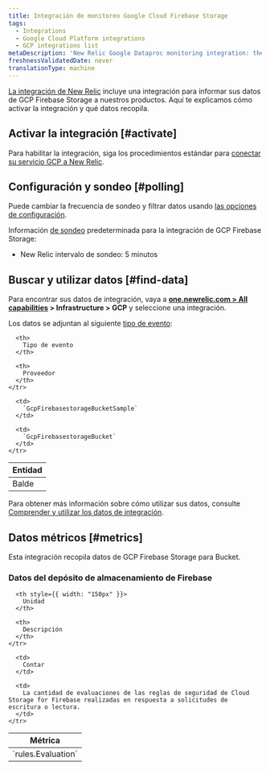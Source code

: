 ```yaml
---
title: Integración de monitoreo Google Cloud Firebase Storage
tags:
  - Integrations
  - Google Cloud Platform integrations
  - GCP integrations list
metaDescription: 'New Relic Google Dataproc monitoring integration: the data it reports and how to enable it.'
freshnessValidatedDate: never
translationType: machine
---
```


[La integración de New Relic](/docs/infrastructure/integrations-getting-started/getting-started/introduction-infrastructure-integrations) incluye una integración para informar sus datos de GCP Firebase Storage a nuestros productos. Aquí te explicamos cómo activar la integración y qué datos recopila.

## Activar la integración [#activate]

Para habilitar la integración, siga los procedimientos estándar para [conectar su servicio GCP a New Relic](/docs/connect-google-cloud-platform-services-infrastructure).

## Configuración y sondeo [#polling]

Puede cambiar la frecuencia de sondeo y filtrar datos usando [las opciones de configuración](/docs/integrations/new-relic-integrations/getting-started/configure-polling-frequency-data-collection-cloud-integrations).

Información [de sondeo](/docs/integrations/google-cloud-platform-integrations/getting-started/polling-intervals-gcp-integrations) predeterminada para la integración de GCP Firebase Storage:

* New Relic intervalo de sondeo: 5 minutos

## Buscar y utilizar datos [#find-data]

Para encontrar sus datos de integración, vaya a <DoNotTranslate>**[one.newrelic.com > All capabilities](https://one.newrelic.com/all-capabilities) > Infrastructure > GCP**</DoNotTranslate> y seleccione una integración.

Los datos se adjuntan al siguiente [tipo de evento](/docs/data-apis/understand-data/new-relic-data-types/#event-data):

<table>
  <thead>
    <tr>
      <th>
        Entidad
      </th>

      <th>
        Tipo de evento
      </th>

      <th>
        Proveedor
      </th>
    </tr>
  </thead>

  <tbody>
    <tr>
      <td>
        Balde
      </td>

      <td>
        `GcpFirebasestorageBucketSample`
      </td>

      <td>
        `GcpFirebasestorageBucket`
      </td>
    </tr>
  </tbody>
</table>

Para obtener más información sobre cómo utilizar sus datos, consulte [Comprender y utilizar los datos de integración](/docs/infrastructure/integrations/find-use-infrastructure-integration-data).

## Datos métricos [#metrics]

Esta integración recopila datos de GCP Firebase Storage para Bucket.

### Datos del depósito de almacenamiento de Firebase

<table>
  <thead>
    <tr>
      <th style={{ width: "275px" }}>
        Métrica
      </th>

      <th style={{ width: "150px" }}>
        Unidad
      </th>

      <th>
        Descripción
      </th>
    </tr>
  </thead>

  <tbody>
    <tr>
      <td>
        `rules.Evaluation`
      </td>

      <td>
        Contar
      </td>

      <td>
        La cantidad de evaluaciones de las reglas de seguridad de Cloud Storage for Firebase realizadas en respuesta a solicitudes de escritura o lectura.
      </td>
    </tr>
  </tbody>
</table>